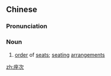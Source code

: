 ==Chinese==
{{zh-forms|alt=坐次}}

===Pronunciation===
{{zh-pron
|m=zuòcì
|c=zo6 ci3
|mn=qz:chǒ-chhìr/xm,zz:chō-chhù
|cat=noun
}}

===Noun===
{{zh-noun}}

# [[order]] of [[seat]]s; [[seating]] [[arrangement]]s

[[zh:座次]]